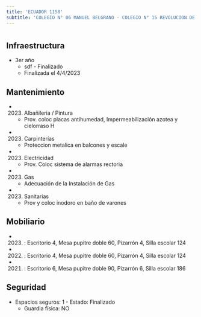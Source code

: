 ```yaml
---
title: 'ECUADOR 1158'
subtitle: 'COLEGIO N° 06 MANUEL BELGRANO - COLEGIO N° 15 REVOLUCION DE MAYO'
---
```


#
## Infraestructura

* 3er año 
    + sdf - Finalizado 
    + Finalizada el 4/4/2023 






## Mantenimiento

*  (2023) Albañileria / Pintura 
    + Prov. coloc placas antihumedad, Impermeabilización azotea y cielorraso H

*  (2023) Carpinterías 
    + Proteccion metalica en balcones y escale

*  (2023) Electricidad 
    + Prov. Coloc sistema de alarmas rectoria

*  (2023) Gas 
    + Adecuación de la Instalación de Gas

*  (2023) Sanitarias 
    + Prov y coloc inodoro en baño de varones





## Mobiliario

*  (2023) : Escritorio 4, Mesa pupitre doble 60, Pizarrón 4, Silla escolar 124 

*  (2022) : Escritorio 4, Mesa pupitre doble 60, Pizarrón 4, Silla escolar 124 

*  (2021) : Escritorio 6, Mesa pupitre doble 90, Pizarrón 6, Silla escolar 186 





## Seguridad

*  Espacios seguros: 1 - Estado: Finalizado 
    + Guardia física: NO



